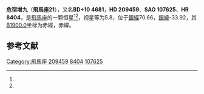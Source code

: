 {{Starbox begin
| name = 飛馬座21
}}
{{Starbox observe
| epoch = [[J2000.0|J2000.0]]
| constell = [[飛馬座|飛馬座]]<ref name=SIMBAD>{{cite web
 | url=http://simbad.u-strasbg.fr/simbad/sim-id?Ident=HR+8404
 | title=Pulsating variable Star
 | publisher=Centre de Données astronomiques de Strasbourg
 | work=SIMBAD
 | accessdate=2012-07-13
 | archive-date=2016-03-19
 | archive-url=https://web.archive.org/web/20160319011248/http://simbad.u-strasbg.fr/simbad/sim-id?Ident=HR+8404
 | dead-url=no
 }}</ref><ref name=DATA>{{cite web
 | url=http://vizier.u-strasbg.fr/viz-bin/VizieR-5?-out.add=.&-source=5050&-corr=PK=HR&-out.max=9999&HR=8404
 | title=VizieR Detailed Page
 | accessdate=2012-07-13
 | archive-date=2016-03-05
 | archive-url=https://web.archive.org/web/20160305014540/http://vizier.u-strasbg.fr/viz-bin/VizieR-5?-out.add=.&-source=5050&-corr=PK=HR&-out.max=9999&HR=8404
 | dead-url=no
 }}</ref>
| 星官 = 
| ra = {{RA|22|3|19}}<ref name=SIMBAD /><ref name=DATA />
| dec = {{DEC|+11|23|11}}<ref name=SIMBAD /><ref name=DATA />
| appmag_v = 5.8<ref name=SIMBAD /><ref name=DATA />
}}
{{Starbox character
| class = B9.5V<ref name=SIMBAD /><ref name=DATA />
| b-v = -0.07<ref name=SIMBAD /><ref name=DATA />
| u-b = -0.2<ref name=SIMBAD /><ref name=DATA />
| r-i = <ref name=SIMBAD /><ref name=DATA />
| variable = 
}}
{{Starbox astrometry
| radial_v = -0.2
| prop_mo_ra = 0
| parallax = 
| p_error = 
}}
{{Starbox catalog
| names =BD+10 4681，[[SAO星表|SAO]] 107625，[[HD星表|HD]] 209459，[[HR星表|HR]] 8404}}
{{Starbox reference |Simbad=HR+8404}}
{{Starbox end}}

'''危宿增九'''（'''飛馬座21'''），又名'''BD+10 4681'''，'''HD 209459'''、'''SAO 107625'''、'''HR 8404'''，是[[飛馬座|飛馬座]]的一颗恒星<ref name=SIMBAD /><ref name=DATA />，视星等为5.8，位于[[銀道座標系|銀經]]70.66，[[銀道座標系|銀緯]]-33.92，其[[B1900.0|B1900.0]]坐标为赤經{{RA|21|58|24.6}}，赤緯{{DEC|+10|-33.92|12}}。

== 参考文献 ==
{{reflist}}

{{飞马座恒星}}
{{星官|危宿|3|14}}

[[Category:飛馬座|Category:飛馬座]]
[[Category:HD和HDE天體|209459]]
[[Category:HR天體|8404]]
[[Category:SAO天體|107625]]


{{star-stub}}